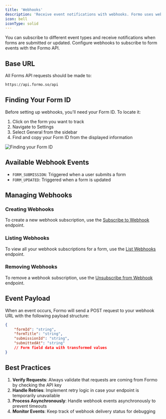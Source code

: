 ```yaml
---
title: 'Webhooks'
description: 'Receive event notifications with webhooks. Formo uses webhooks to notify your application about form events in real-time.'
icon: bell
iconType: solid
---
```


You can subscribe to different event types and receive notifications when forms are submitted or updated.
Configure webhooks to subscribe to form events with the Formo API.

## Base URL

All Forms API requests should be made to:

```bash
https://api.formo.so/api
```

## Finding Your Form ID

Before setting up webhooks, you'll need your Form ID. To locate it:

1. Click on the form you want to track
2. Navigate to Settings
3. Select General from the sidebar
4. Find and copy your Form ID from the displayed information

![Finding your Form ID](/images/form-id.png)

## Available Webhook Events

-   `FORM_SUBMISSION`: Triggered when a user submits a form
-   `FORM_UPDATED`: Triggered when a form is updated

## Managing Webhooks

### Creating Webhooks

To create a new webhook subscription, use the [Subscribe to Webhook](/api-reference/forms/subscribe) endpoint.

### Listing Webhooks

To view all your webhook subscriptions for a form, use the [List Webhooks](/api-reference/forms/list) endpoint.

### Removing Webhooks

To remove a webhook subscription, use the [Unsubscribe from Webhook](/api-reference/forms/unsubscribe) endpoint.

## Event Payload

When an event occurs, Formo will send a POST request to your webhook URL with the following payload structure:

```json
{
	"formId": "string",
	"formTitle": "string",
	"submissionId": "string",
	"submittedAt": "string"
	// Form field data with transformed values
}
```

## Best Practices

1. **Verify Requests**: Always validate that requests are coming from Formo by checking the API key
2. **Handle Retries**: Implement retry logic in case your endpoint is temporarily unavailable
3. **Process Asynchronously**: Handle webhook events asynchronously to prevent timeouts
4. **Monitor Events**: Keep track of webhook delivery status for debugging
